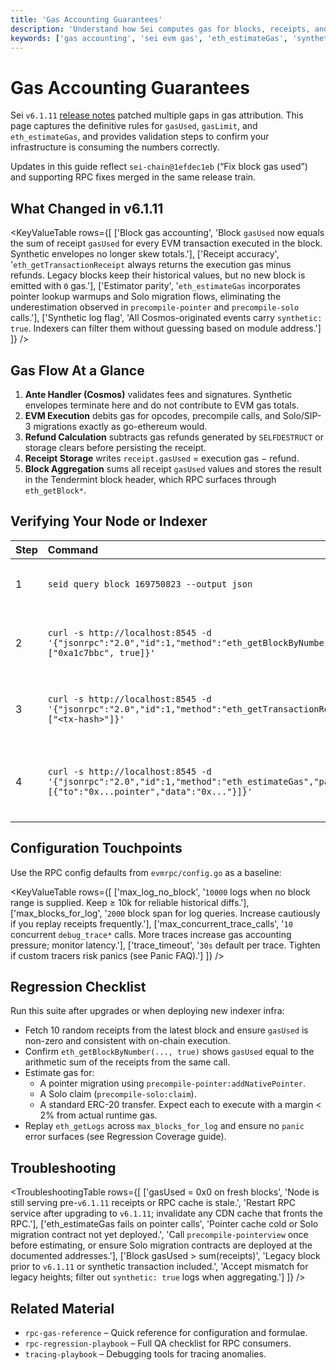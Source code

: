 ```yaml
---
title: 'Gas Accounting Guarantees'
description: 'Understand how Sei computes gas for blocks, receipts, and estimations after v6.1.11, including validation steps for developers and operators.'
keywords: ['gas accounting', 'sei evm gas', 'eth_estimateGas', 'synthetic transactions', 'gasUsed guarantees']
---
```



# Gas Accounting Guarantees

Sei `v6.1.11` [release notes](https://github.com/sei-protocol/sei-chain/releases/tag/v6.1.11) patched multiple gaps in gas attribution. This page captures the definitive rules for `gasUsed`, `gasLimit`, and `eth_estimateGas`, and provides validation steps to confirm your infrastructure is consuming the numbers correctly.

<Callout type="info">
  Updates in this guide reflect <code>sei-chain@1efdec1eb</code> (“Fix block gas used”) and supporting RPC fixes merged in the same release train.
</Callout>

## What Changed in v6.1.11

<KeyValueTable
  rows={[
    ['Block gas accounting', 'Block `gasUsed` now equals the sum of receipt `gasUsed` for every EVM transaction executed in the block. Synthetic envelopes no longer skew totals.'],
    ['Receipt accuracy', '`eth_getTransactionReceipt` always returns the execution gas minus refunds. Legacy blocks keep their historical values, but no new block is emitted with `0` gas.'],
    ['Estimator parity', '`eth_estimateGas` incorporates pointer lookup warmups and Solo migration flows, eliminating the underestimation observed in `precompile-pointer` and `precompile-solo` calls.'],
    ['Synthetic log flag', 'All Cosmos-originated events carry `synthetic: true`. Indexers can filter them without guessing based on module address.']
  ]}
/>

## Gas Flow At a Glance

1. **Ante Handler (Cosmos)** validates fees and signatures. Synthetic envelopes terminate here and do not contribute to EVM gas totals.
2. **EVM Execution** debits gas for opcodes, precompile calls, and Solo/SIP-3 migrations exactly as go-ethereum would.
3. **Refund Calculation** subtracts gas refunds generated by `SELFDESTRUCT` or storage clears before persisting the receipt.
4. **Receipt Storage** writes `receipt.gasUsed` = execution gas − refund.
5. **Block Aggregation** sums all receipt `gasUsed` values and stores the result in the Tendermint block header, which RPC surfaces through `eth_getBlock*`.

## Verifying Your Node or Indexer

| Step | Command                                                                                                                                  | Expected Output                                                             |
| :--- | :--------------------------------------------------------------------------------------------------------------------------------------- | :-------------------------------------------------------------------------- |
| 1    | `seid query block 169750823 --output json`                                                                                               | `block.last_commit` matches the RPC block hash and `gas_used` field > 0     |
| 2    | `curl -s http://localhost:8545 -d '{"jsonrpc":"2.0","id":1,"method":"eth_getBlockByNumber","params":["0xa1c7bbc", true]}'`               | `gasUsed` equals the sum of each transaction receipt after step 3           |
| 3    | `curl -s http://localhost:8545 -d '{"jsonrpc":"2.0","id":1,"method":"eth_getTransactionReceipt","params":["<tx-hash>"]}'`                | `gasUsed` never returns `0x0` for EVM transactions in post-`v6.1.11` blocks |
| 4    | `curl -s http://localhost:8545 -d '{"jsonrpc":"2.0","id":1,"method":"eth_estimateGas","params":[{"to":"0x...pointer","data":"0x..."}]}'` | Estimation succeeds without manual gas padding for pointer/Solo operations  |

## Configuration Touchpoints

Use the RPC config defaults from `evmrpc/config.go` as a baseline:

<KeyValueTable
  rows={[
    ['max_log_no_block', '`10000` logs when no block range is supplied. Keep ≥ 10k for reliable historical diffs.'],
    ['max_blocks_for_log', '`2000` block span for log queries. Increase cautiously if you replay receipts frequently.'],
    ['max_concurrent_trace_calls', '`10` concurrent `debug_trace*` calls. More traces increase gas accounting pressure; monitor latency.'],
    ['trace_timeout', '`30s` default per trace. Tighten if custom tracers risk panics (see Panic FAQ).']
  ]}
/>

## Regression Checklist

Run this suite after upgrades or when deploying new indexer infra:

- Fetch 10 random receipts from the latest block and ensure `gasUsed` is non-zero and consistent with on-chain execution.
- Confirm `eth_getBlockByNumber(..., true)` shows `gasUsed` equal to the arithmetic sum of the receipts from the same call.
- Estimate gas for:
  - A pointer migration using `precompile-pointer:addNativePointer`.
  - A Solo claim (`precompile-solo:claim`).
  - A standard ERC-20 transfer.
    Expect each to execute with a margin < 2% from actual runtime gas.
- Replay `eth_getLogs` across `max_blocks_for_log` and ensure no `panic` error surfaces (see Regression Coverage guide).

## Troubleshooting

<TroubleshootingTable
  rows={[
    ['gasUsed = 0x0 on fresh blocks', 'Node is still serving pre-`v6.1.11` receipts or RPC cache is stale.', 'Restart RPC service after upgrading to `v6.1.11`; invalidate any CDN cache that fronts the RPC.'],
    ['eth_estimateGas fails on pointer calls', 'Pointer cache cold or Solo migration contract not yet deployed.', 'Call `precompile-pointerview` once before estimating, or ensure Solo migration contracts are deployed at the documented addresses.'],
    ['Block gasUsed > sum(receipts)', 'Legacy block prior to `v6.1.11` or synthetic transaction included.', 'Accept mismatch for legacy heights; filter out `synthetic: true` logs when aggregating.']
  ]}
/>

## Related Material

- `rpc-gas-reference` – Quick reference for configuration and formulae.
- `rpc-regression-playbook` – Full QA checklist for RPC consumers.
- `tracing-playbook` – Debugging tools for tracing anomalies.
